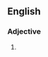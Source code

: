 ==English==

===Adjective===
{{en-adj|pos=[[wart]]s[[-]][[and]][[-]][[all]]|-}}

# {{alternative form of|[[warts and all]]}}